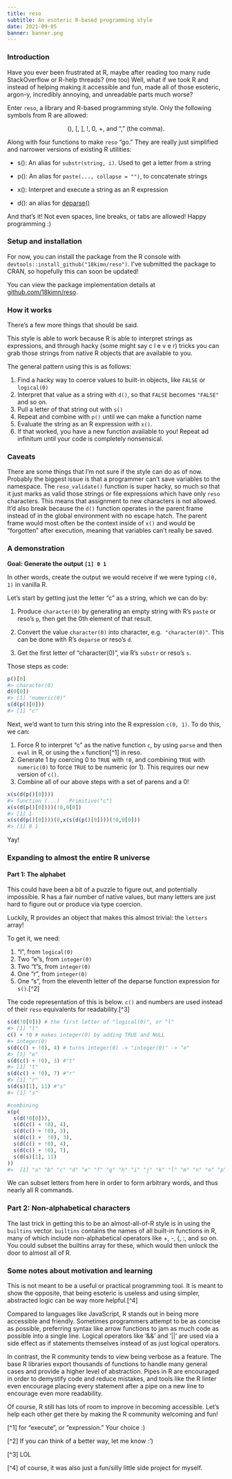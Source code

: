 ```yaml
---
title: reso
subtitle: An esoteric R-based programming style
date: 2021-09-05
banner: banner.png
---
```


### Introduction

Have you ever been frustrated at R, maybe after reading too many rude
StackOverflow or R-help threads? (me too) Well, what if we took R and
instead of helping making it accessible and fun, made all of those
esoteric, argon-y, incredibly annoying, and unreadable parts much
worse?

Enter `reso`, a library and R-based programming style. Only the
following symbols from R are allowed:

<p style="text-align:center">
  (), [, ], !, 0, +, and “,” (the comma).
</p>

Along with four functions to make `reso` “go.” They are really just
simplified and narrower versions of existing R utilities:

- s(): An alias for `substr(string, i)`. Used to get a letter from a
  string

- p(): An alias for `paste(..., collapse = "")`, to concatenate
  strings

- x(): Interpret and execute a string as an R expression

- d(): an alias for
  [deparse()](https://www.rdocumentation.org/packages/base/versions/3.6.2/topics/deparse)

And that’s it! Not even spaces, line breaks, or tabs are allowed!
Happy programming :)

### Setup and installation

For now, you can install the package from the R console with
`devtools::install_github("18kimn/reso")`. I've submitted the package
to CRAN, so hopefully this can soon be updated!

You can view the package implementation details at
[github.com/18kimn/reso](https://github.com/18kimn/reso).

### How it works

There’s a few more things that should be said.

This style is able to work because R is able to interpret strings as
expressions, and through hacky (some might say c l e v e r) tricks you
can grab those strings from native R objects that are available to
you.

The general pattern using this is as follows:

1.  Find a hacky way to coerce values to built-in objects, like
    `FALSE` or `logical(0)`
2.  Interpret that value as a string with `d()`, so that `FALSE`
    becomes `"FALSE"` and so on.
3.  Pull a letter of that string out with `s()`
4.  Repeat and combine with `p()` until we can make a function name
5.  Evaluate the string as an R expression with `x()`.
6.  If that worked, you have a new function available to you! Repeat
    ad infinitum until your code is completely nonsensical.

### Caveats

There are some things that I’m not sure if the style can do as of now.
Probably the biggest issue is that a programmer can’t save variables
to the namespace. The `reso_validate()` function is super hacky, so
much so that it just marks as valid those strings or file expressions
which have only `reso` characters. This means that assignment to new
characters is not allowed. It’d also break because the `d()` function
operates in the parent frame instead of in the global environment with
no escape hatch. The parent frame would most often be the context
inside of `x()` and would be “forgotten” after execution, meaning that
variables can’t really be saved.

### A demonstration

**Goal: Generate the output `[1] 0 1`**

In other words, create the output we would receive if we were typing
`c(0, 1)` in vanilla R.

Let’s start by getting just the letter “c” as a string, which we can
do by:

1.  Produce `character(0)` by generating an empty string with R’s
    `paste` or reso’s `p`, then get the 0th element of that result.

2.  Convert the value `character(0)` into character, e.g. 
    `"character(0)"`. This can be done with R’s `deparse` or reso’s
    `d`.

3.  Get the first letter of “character(0)”, via R’s `substr` or reso’s
    `s`.

Those steps as code:

<Codeblock preopen={true} id='intro'>

```r
p()[0]
#> character(0)
d(0[0])
#> [1] "numeric(0)"
s(d(p()[0]))
#> [1] "c"
```

</Codeblock>

Next, we’d want to turn this string into the R expression `c(0, 1)`.
To do this, we can:

1.  Force R to interpret “c” as the native function `c`, by using
    `parse` and then `eval` in R, or using the `x` function[^1] in
    reso.
2.  Generate 1 by coercing 0 to `TRUE` with `!0`, and combining `TRUE`
    with `numeric(0)` to force `TRUE` to be numeric (or 1). This
    requires our new version of `c()`.
3.  Combine all of our above steps with a set of parens and a 0!

<Codeblock preopen={true} id='cfunc'>

```r
x(s(d(p()[0])))
#> function (...)  .Primitive("c")
x(s(d(p()[0])))(!0,0[0])
#> [1] 1
x(s(d(p()[0])))(0,x(s(d(p()[0])))(!0,0[0]))
#> [1] 0 1
```

</Codeblock>

Yay!

### Expanding to almost the entire R universe

#### Part 1: The alphabet

This could have been a bit of a puzzle to figure out, and potentially
impossible. R has a fair number of native values, but many letters are
just hard to figure out or produce via type coercion.

Luckily, R provides an object that makes this almost trivial: the
`letters` array!

To get it, we need:

1.  “l”, from `logical(0)`
2.  Two “e”s, from `integer(0)`
3.  Two “t”s, from `integer(0)`
4.  One “r”, from `integer(0)`
5.  One “s”, from the eleventh letter of the deparse function
    expression for `s()`.[^2]

The code representation of this is below. `c()` and numbers are used
instead of their `reso` equivalents for readability.[^3]

<Codeblock preopen={true} id='letters'>

```r
s(d(!0[0])) # the first letter of "logical(0)", or "l"
#> [1] "l"
c() + !0 # makes integer(0) by adding TRUE and NULL
#> integer(0)
s(d(c() + !0), 4) # turns integer(0) -> "integer(0)" -> "e"
#> [1] "e"
s(d(c() + !0), 3) #"t"
#> [1] "t"
s(d(c() + !0), 7) #"r"
#> [1] "r"
s(d(s)[1], 11) #"s"
#> [1] "s"

#combining
x(p(
  s(d(!0[0])),
  s(d(c() + !0), 4),
  s(d(c() + !0), 3),
  s(d(c() +  !0), 3),
  s(d(c() + !0), 4),
  s(d(c() + !0), 7),
  s(d(s)[1], 11)
))
#>  [1] "a" "b" "c" "d" "e" "f" "g" "h" "i" "j" "k" "l" "m" "n" "o" "p" "q" "r" "s" "t" "u" "v" "w" "x" "y" "z"
```

</Codeblock>

We can subset letters from here in order to form arbitrary words, and
thus nearly all R commands.

### Part 2: Non-alphabetical characters

The last trick in getting this to be an almost-all-of-R style is in
using the `builtins` vector. `builtins` contains the names of all
built-in functions in R, many of which include non-alphabetical
operators like +, -, (, :, and so on. You could subset the builtins
array for these, which would then unlock the door to almost all of R.

### Some notes about motivation and learning

This is not meant to be a useful or practical programming tool. It is
meant to show the opposite, that being esoteric is useless and using
simpler, abstracted logic can be way more helpful.[^4]

Compared to languages like JavaScript, R stands out in being more
accessible and friendly. Sometimes programmers attempt to be as
concise as possible, preferring syntax like arrow functions to jam as
much code as possible into a single line. Logical operators like ‘&&’
and ‘\|\|’ are used via a side effect as if statements themselves
instead of as just logical operators.

In contrast, the R community tends to view being verbose as a feature.
The base R libraries export thousands of functions to handle many
general cases and provide a higher level of abstraction. Pipes in R
are encouraged in order to demystify code and reduce mistakes, and
tools like the R linter even encourage placing every statement after a
pipe on a new line to encourage even more readability.

Of course, R still has lots of room to improve in becoming accessible.
Let’s help each other get there by making the R community welcoming
and fun!

[^1] for “execute”, or “expression.” Your choice :)

[^2] If you can think of a better way, let me know :’)

[^3] LOL

[^4] of course, it was also just a fun/silly little side project for
myself.
